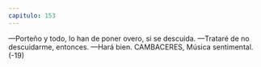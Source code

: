 ```yaml
---
capitulo: 153
---
```


—Porteño y todo, lo han de poner overo, si se descuida.
—Trataré de no descuidarme, entonces.
—Hará bien.
CAMBACERES, Música sentimental.
(-19)
